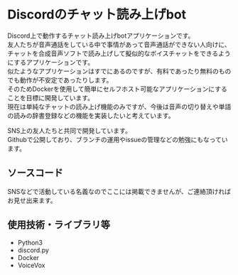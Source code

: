 # Discordのチャット読み上げbot
Discord上で動作するチャット読み上げbotアプリケーションです。  
友人たちが音声通話をしている中で事情があって音声通話ができない人向けに、チャットを合成音声ソフトで読み上げして擬似的なボイスチャットをできるようにするアプリケーションです。  
似たようなアプリケーションはすでにあるのですが、有料であったり無料のものでも動作が不安定であったりします。  
そのためDockerを使用して簡単にセルフホスト可能なアプリケーションにすることを目標に開発しています。  
現在は単純なチャットの読み上げ機能のみですが、今後は音声の切り替えや単語の読みの辞書登録などの機能を実装したいと考えています。

SNS上の友人たちと共同で開発しています。  
Githubで公開しており、ブランチの運用やissueの管理などの勉強にもなっています。

## ソースコード
SNSなどで活動している名義なのでここには掲載できませんが、ご連絡頂ければお見せ出来ます。  

## 使用技術・ライブラリ等
- Python3
- discord.py
- Docker
- VoiceVox
